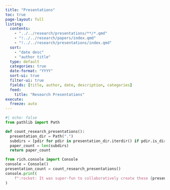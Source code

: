 ```yaml
---
title: "Presentations"
toc: true
page-layout: full
listing:
  contents:
    - "../../research/presentations/**/*.qmd"
    - "!../../research/papers/index.qmd"
    - "!../../research/presentations/index.qmd"
  sort:
    - "date desc"
    - "author title"
  type: default
  categories: true
  date-format: "YYYY"
  sort-ui: true
  filter-ui: true
  fields: [title, author, date, description, categories]
  feed:
    title: "Research Presentations"
execute:
  freeze: auto
---
```


```python
#| echo: false
from pathlib import Path

def count_research_presentations():
  presentation_dir = Path(".")
  subdirs = [pdir for pdir in presentation_dir.iterdir() if pdir.is_dir()]
  paper_count = len(subdirs)
  return paper_count

```

```python
from rich.console import Console
console = Console()
presentation_count = count_research_presentations()
console.print(
    f":rocket: It was super-fun to collaboratively create these {presentation_count} papers!"
)
```
